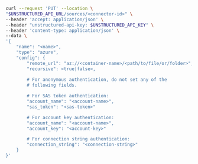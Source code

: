 ```bash REST (Change)
curl --request 'PUT' --location \
"$UNSTRUCTURED_API_URL/sources/<connector-id>" \
--header 'accept: application/json' \
--header "unstructured-api-key: $UNSTRUCTURED_API_KEY" \
--header 'content-type: application/json' \
--data \
'{
    "name": "<name>",
    "type": "azure",
    "config": {
        "remote_url": "az://<container-name>/<path/to/file/or/folder>",
        "recursive": <true|false>,
    
        # For anonymous authentication, do not set any of the 
        # following fields.

        # For SAS token authentication:
        "account_name": "<account-name>",
        "sas_token": "<sas-token>"

        # For account key authentication:
        "account_name": "<account-name>",
        "account_key": "<account-key>"

        # For connection string authentication:
        "connection_string": "<connection-string>"
    }
}'
```